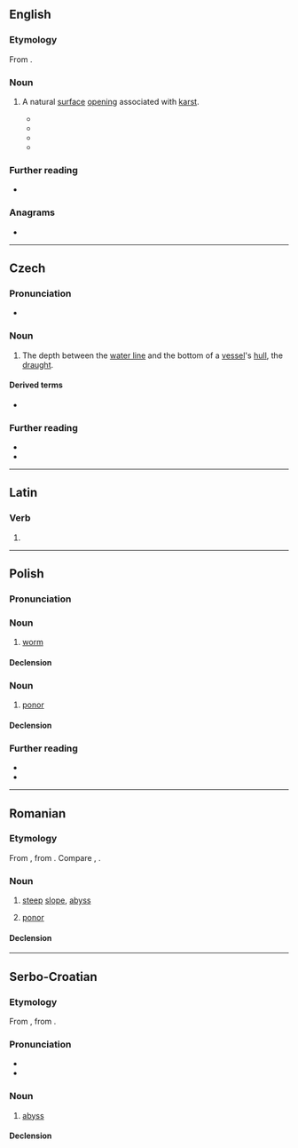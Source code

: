 ==English==

===Etymology===
From {{der|en|sh|-}}.

===Noun===
{{en-noun}}

# {{lb|en|geology}} A natural [[surface]] [[opening]] associated with [[karst]].
#* {{quote-book|en|title=Karst hydrogeology|page=168|author=Petar T. Milanović|year=1981|passage=As long as the total capacity q of the spring is smaller than the total capacity q<sub>2</sub> of the '''ponor''', no flooding of the polje will occur.}}
#* {{quote-book|en|title=Encyclopedia of Caves and Karst Science|page=1283|author=John Gunn|year=2004|passage=The only permanent sea '''ponor''' in the world is the sea mill of Argostoli, located on Kefalonia Island in the Ionian Sea (Greece) (Glanz, 1965).}}
#* {{quote-book|en|title=Water Resources Engineering in Karst|page=22|author=Petar Milanovic|year=2004|passage='''Ponors''' are one of the symbol features of karst regions, and crucial features from a hydrogeological and geotechnical point of view.}}
#* {{quote-book|en|title=Glaciokarsts|page=203|author=Márton Veress|year=2018|passage=The characteristic features of the '''ponors''' of glaciokarst mainly manifest in the fact that they were mostly formed in karstic depressions or in glacial erosional depressions.}}

===Further reading===
* {{pedia}}

===Anagrams===
* {{anagrams|en|a=noopr|porno|porno-}}

----

==Czech==

===Pronunciation===
* {{cs-IPA}}

===Noun===
{{cs-noun|g=m}}

# The depth between the [[water line]] and the bottom of a [[vessel]]'s [[hull]], the [[draught]].

====Derived terms====
* {{l|cs|čára ponoru}}

===Further reading===
* {{R:PSJC}}
* {{R:SSJC}}

----

==Latin==

===Verb===
{{la-verb-form|pōnor}}

# {{inflection of|la|pōnō||1|s|pres|pasv|indc}}

----

==Polish==
{{wp|lang=pl}}

===Pronunciation===
{{pl-p}}

===Noun===
{{pl-noun|m-an}}

# {{lb|pl|obsolete}} [[worm]]
#: {{syn|pl|czerw|robak}}

====Declension====
{{pl-decl-noun-m-an}}

===Noun===
{{pl-noun|m-in}}

# {{lb|pl|geology}} [[:wikipedia:ponor|ponor]]
#: {{syn|pl|wchłon}}

====Declension====
{{pl-decl-noun-m-in}}

===Further reading===
* {{R:pl:WSJP}}
* {{R:pl:PWN}}

{{C|pl|Worms}}

----

==Romanian==

===Etymology===
From {{bor|ro|sla-pro|*ponorъ}}, from {{der|ro|sla-pro|*nora|t=abyss}}. Compare {{cog|bg|понор}}, {{cog|sh|ponor}}.

===Noun===
{{ro-noun|n|ponoare}}

# [[steep]] [[slope]], [[abyss]]
# {{lb|ro|geology}} [[#English|ponor]]

====Declension====
{{ro-noun-n|pl=ponoare}}

----

==Serbo-Croatian==

===Etymology===
From {{inh|sh|sla-pro|*ponorъ}}, from {{der|sh|sla-pro|*nora}}.

===Pronunciation===
* {{IPA|sh|/pǒnor/}}
* {{hyphenation|sh|po|nor}}

===Noun===
{{sh-noun|g=m|head=pònor}}

# [[abyss]]

====Declension====
{{sh-decl-noun
|ponor|ponori
|ponora|ponora
|ponoru|ponorima
|ponor|ponore
|ponoru / ponore|ponori
|ponoru|ponorima
|ponorom|ponorima
}}